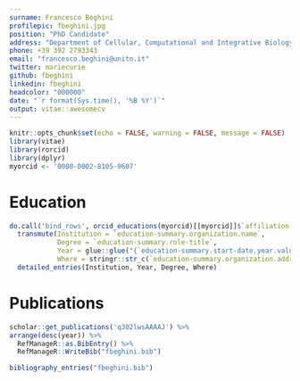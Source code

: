 ---
surname: Francesco Beghini
profilepic: fbeghini.jpg
position: "PhD Candidate"
address: "Department of Cellular, Computational and Integrative Biology, University of Trento"
phone: +39 392 2793343
email: "francesco.beghini@unitn.it"
twitter: mariecurie
github: fbeghini
linkedin: fbeghini
headcolor: "000000"
date: "`r format(Sys.time(), '%B %Y')`"
output: vitae::awesomecv
---

```{r setup, include=FALSE}
knitr::opts_chunk$set(echo = FALSE, warning = FALSE, message = FALSE)
library(vitae)
library(rorcid)
library(dplyr)
myorcid <- '0000-0002-8105-9607'
```

# Education

```{r}
do.call('bind_rows', orcid_educations(myorcid)[[myorcid]]$`affiliation-group`$summaries) %>% 
  transmute(Institution = `education-summary.organization.name`,
            Degree = `education-summary.role-title`,
            Year = glue::glue("{`education-summary.start-date.year.value`} - {`education-summary.end-date.year.value`}", .na = 'current'),
            Where = stringr::str_c(`education-summary.organization.address.city`, `education-summary.organization.address.country`, sep = ', ')) %>% 
  detailed_entries(Institution, Year, Degree, Where)
```

# Publications

```{r}
scholar::get_publications('q302lwsAAAAJ') %>% 
arrange(desc(year)) %>% 
  RefManageR::as.BibEntry() %>% 
  RefManageR::WriteBib("fbeghini.bib")

bibliography_entries("fbeghini.bib")
```

